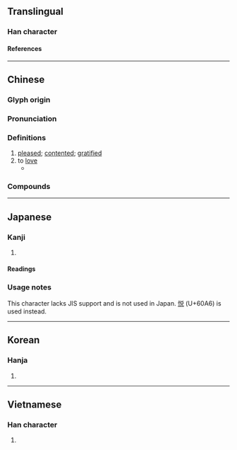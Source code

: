 {{also|悦|恱}}
{{character info/new}}
==Translingual==

===Han character===
{{Han char|rn=61|rad=心|as=07|sn=10|four=98016|canj=PCRU|ids=⿰忄兌}}

====References====
{{Han ref|kx=0386.260|dkj=10629|dj=0718.260|hdz=42306.151|uh=6085}}

----

==Chinese==
{{zh-forms|s=悦|t2=悦|alt=恱}}

===Glyph origin===
{{Han etym}}

===Pronunciation===
{{zh-pron
|m=yuè
|c=jyut6
|h=pfs=
|md=
|mn=qz:iat/xm,zz:ia̍t/ml:oa̍t
|mn_note=iat/ia̍t - vernacular; oa̍t - literary
|mn-t=ruag8/ruêg8/ruah8
|mn-t_note=ruag8 - Shantou; ruêg8 - Chaozhou; ruah8 - used in 相悅
|w=
|mc=y
|oc=y
|cat=a
}}

===Definitions===
{{zh-hanzi}}

# [[pleased]]; [[contented]]; [[gratified]]
# to [[love]]
#* {{zh-x|士為{wèi}知己者死，女 為{wèi} 悅 己 者 容。|A man will die for someone who understands him, while a woman will adorn herself for a man that '''loves''' her. |ref=Zhanguoce}}

===Compounds===
{{zh-der|不悅|怡情悅性|悅澤|悅懌|夷悅|心怡神悅|容悅|悅服|愉悅|悅豫|悅色|悅耳|悅樂|悅心娛目|悅人|怫然不悅|怡顏悅色|怡然自悅|怡悅|怏怏不悅|忻悅|悅目娛心|心悅誠服|弔者大悅|悅近來遠|大悅|忭悅|娛悅|和容悅色|兩情相悅|悅目|悅心|喜悅|和悅|取悅|和顏悅色|抃悅|神人共悅|禪悅|爽心悅目|歡悅|清耳悅心|欣悅|近悅遠來|賞心悅目}}

----

==Japanese==

===Kanji===
{{ja-kanji|grade=|rs=心07}} <!-- Not a kyūjitai form of 悦 (lacks JIS support) -->

# {{rfdef|ja|sort=心07}}

====Readings====
{{ja-readings
|on=えつ
|kun=よろこぶ
}}

===Usage notes===
This character lacks JIS support and is not used in Japan. [[悦]] (U+60A6) is used instead.

----

==Korean==

===Hanja===
{{ko-hanja|열}}

# {{rfdef|ko|sort=心07}}

----

==Vietnamese==

===Han character===
{{vi-readings|rs=心07|reading=duyệt}}

# {{rfdef|vi|sort=心07}}